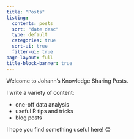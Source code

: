 ```yaml
---
title: "Posts"
listing:
  contents: posts
  sort: "date desc"
  type: default
  categories: true
  sort-ui: true
  filter-ui: true
page-layout: full
title-block-banner: true
---
```


Welcome to Johann's Knowledge Sharing Posts.

I write a variety of content:

- one-off data analysis
- useful R tips and tricks
- blog posts

I hope you find something useful here! 😊
